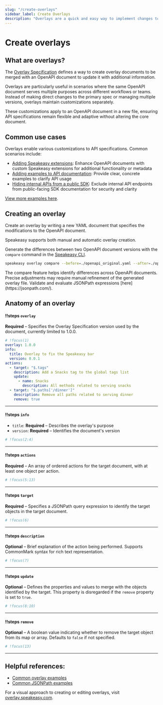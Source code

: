 ```yaml
---
slug: "/create-overlays"
sidebar_label: Create Overlays
description: "Overlays are a quick and easy way to implement changes to an OpenAPI document. Learn how overlays work and how to use them."
---
```



# Create overlays

## What are overlays?

The [Overlay Specification](https://github.com/OAI/Overlay-Specification/tree/3f398c6d38ddb5b4e514bc6a5a5ec487a3293834) defines a way to create overlay documents to be merged with an OpenAPI document to update it with additional information.

Overlays are particularly useful in scenarios where the same OpenAPI document serves multiple purposes across different workflows or teams. Instead of making direct changes to the primary spec or managing multiple versions, overlays maintain customizations separately.

These customizations apply to an OpenAPI document in a new file, ensuring API specifications remain flexible and adaptive without altering the core document.

## Common use cases

Overlays enable various customizations to API specifications. Common scenarios include:

- [Adding Speakeasy extensions](/examples/sdk-generation/overlays/overlays#adding-speakeasy-extensions): Enhance OpenAPI documents with custom Speakeasy extensions for additional functionality or metadata
- [Adding examples to API documentation](/examples/sdk-generation/overlays/overlays#adding-examples-to-api-documentation): Provide clear, concrete examples to clarify API usage
- [Hiding internal APIs from a public SDK](/examples/sdk-generation/overlays/overlays#hiding-internal-apis-from-a-public-sdk): Exclude internal API endpoints from public-facing SDK documentation for security and clarity

[View more examples here](/examples/sdk-generation/overlays/overlays).

## Creating an overlay

Create an overlay by writing a new YAML document that specifies the modifications to the OpenAPI document.

Speakeasy supports both manual and automatic overlay creation.

Generate the differences between two OpenAPI document versions with the `compare` command in the [Speakeasy CLI](/docs/speakeasy-reference/cli/overlay/compare).

```bash
speakeasy overlay compare --before=./openapi_original.yaml --after=./openapi.yaml > overlay.yaml
```

<Callout title="Using compare" type="info">
  The compare feature helps identify differences across
  OpenAPI documents. Precise adjustments may require
  manual refinement of the generated overlay file. Validate
  and evaluate JSONPath expressions [here](https://jsonpath.com/).
</Callout>

## Anatomy of an overlay

<Spotlight>

#### !!steps `overlay`

**Required** – Specifies the Overlay Specification version used by the document, currently limited to 1.0.0.

```yaml ! overlay.yaml
# !focus(1)
overlay: 1.0.0
info:
  title: Overlay to fix the Speakeasy bar
  version: 0.0.1
actions:
  - target: "$.tags"
    description: Add a Snacks tag to the global tags list
    update:
      - name: Snacks
        description: All methods related to serving snacks
  - target: "$.paths['/dinner']"
    description: Remove all paths related to serving dinner
    remove: true
```

---

#### !!steps `info`

- `title`: **Required** – Describes the overlay's purpose
- `version`: **Required** – Identifies the document's version

```yaml ! overlay.yaml
# !focus(2:4)
```

---

#### !!steps `actions`

**Required** – An array of ordered actions for the target document, with at least one object per action.

```yaml ! overlay.yaml
# !focus(5:13)
```

---

#### !!steps `target`

**Required** – Specifies a JSONPath query expression to identify the target objects in the target document.

```yaml ! overlay.yaml
# !focus(6)
```

---

#### !!steps `description`

**Optional** – Brief explanation of the action being performed. Supports CommonMark syntax for rich text representation.

```yaml ! overlay.yaml
# !focus(7)
```

---

#### !!steps `update`

**Optional** – Defines the properties and values to merge with the objects identified by the target. This property is disregarded if the `remove` property is set to `true`.

```yaml ! overlay.yaml
# !focus(8:10)
```

---

#### !!steps `remove`

**Optional** – A boolean value indicating whether to remove the target object from its map or array. Defaults to `false` if not specified.

```yaml ! overlay.yaml
# !focus(13)
```

---

</Spotlight>

## Helpful references:

- [Common overlay examples](/examples/sdk-generation/overlays/overlays)
- [Common JSONPath examples](/examples/sdk-generation/overlays/json-path-expressions)

<Callout title="Try Speakeasy's OpenAPI Overlay Playground" type="info">
  For a visual approach to creating or editing overlays, visit <a href="https://overlay.speakeasy.com/" target="_blank" rel="noopener noreferrer">overlay.speakeasy.com</a>.
</Callout>
